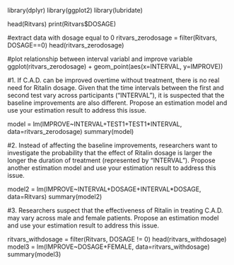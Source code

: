 library(dplyr)
library(ggplot2)
library(lubridate)

head(Ritvars)
print(Ritvars$DOSAGE)

#extract data with dosage equal to 0
ritvars_zerodosage = filter(Ritvars, DOSAGE==0)
head(ritvars_zerodosage)

#plot relationship between interval variabl and improve variable
ggplot(ritvars_zerodosage) + geom_point(aes(x=INTERVAL, y=IMPROVE))

#1.	If C.A.D. can be improved overtime without treatment, there is no real need for Ritalin dosage.  Given	 that the time intervals between the first and second test vary across participants (“INTERVAL”), it is suspected that the baseline improvements are also different.  Propose an estimation model and use your estimation result to address this issue.

model = lm(IMPROVE~INTERVAL+TEST1+TEST1*INTERVAL, data=ritvars_zerodosage)
summary(model)

#2.	Instead of affecting the baseline improvements, researchers want to investigate the probability that the effect of Ritalin dosage is larger the longer the duration of treatment (represented by “INTERVAL”).  Propose another estimation model and use your estimation result to address this issue.

model2 = lm(IMPROVE~INTERVAL+DOSAGE+INTERVAL*DOSAGE, data=Ritvars)
summary(model2)

#3.	Researchers suspect that the effectiveness of Ritalin in treating C.A.D. may vary across male and female patients.  Propose an estimation model and use your estimation result to address this issue.

ritvars_withdosage = filter(Ritvars, DOSAGE != 0)
head(ritvars_withdosage)
model3 = lm(IMPROVE~DOSAGE+FEMALE, data=ritvars_withdosage)
summary(model3)



